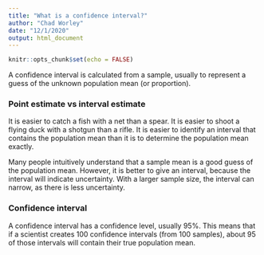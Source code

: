 ```yaml
---
title: "What is a confidence interval?"
author: "Chad Worley"
date: "12/1/2020"
output: html_document
---
```


```r
knitr::opts_chunk$set(echo = FALSE)
```

A confidence interval is calculated from a sample, usually to represent a guess of the unknown population mean (or proportion).

### Point estimate vs interval estimate

It is easier to catch a fish with a net than a spear. It is easier to shoot a flying duck with a shotgun than a rifle. It is easier to identify an interval that contains the population mean than it is to determine the population mean exactly.

Many people intuitively understand that a sample mean is a good guess of the population mean. However, it is better to give an interval, because the interval will indicate uncertainty. With a larger sample size, the interval can narrow, as there is less uncertainty.

### Confidence interval

A confidence interval has a confidence level, usually 95%. This means that if a scientist creates 100 confidence intervals (from 100 samples), about 95 of those intervals will contain their true population mean.










